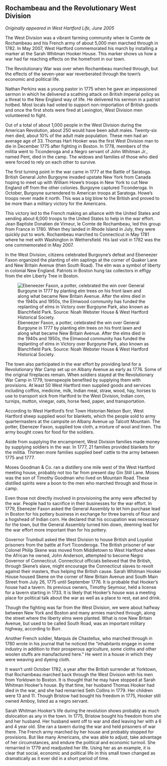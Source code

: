 ## Rochambeau and the Revolutionary West Division {-}

*Originally appeared in West Hartford Life, June 2005*

The West Division was a vibrant farming community when le Comte de Rochambeau and his French army of about 5,000 men marched through in 1782. In May 2007, West Hartford commemorated his march by installing a marker at the Sarah Whitman Hooker House. This marker shows us how a war had far reaching effects on the homefront in our town.

The Revolutionary War was over when Rochambeau marched through, but the effects of the seven-year war reverberated through the town’s economic and political life.

Nathan Perkins was a young pastor in 1775 when he gave an impassioned sermon in which he delivered a scathing attack on British imperial policy as a threat to the New England way of life. He delivered his sermon in a patriot hotbed. Most locals had voted to support non-importation of British goods and once the first shots were fired at Lexington, West Division men volunteered to fight.

Out of a total of about 1,000 people in the West Division during the American Revolution, about 250 would have been adult males. Twenty-six men died, about 10% of the adult male population. These men had an average age of 33. Thomas Hart Hooker was the first West Division man to die in December 1775 after fighting in Boston. In 1778, members of the militia went to Ticonderoga and a Negro servant of John Whitman Jr., named Pent, died in the camp. The widows and families of those who died were forced to rely on each other to survive.

The first turning point in the war came in 1777 at the Battle of Saratoga. British General John Burgoyne invaded upstate New York from Canada hoping to meet up with William Howe’s troops in New York to cut New England off from the other colonies. Burgoyne captured Ticonderoga. In October, Burgoyne surrendered to American troops at Saratoga. Howe’s troops never made it north. This was a big blow to the British and proved to be more than a military victory for the Americans.

This victory led to the French making an alliance with the United States and sending about 6,000 troops to the United States to help in the war effort. Jean Baptiste Donatien de Vimeur, le Comte de Rochambeau, led this group from France in 1780. When they landed in Rhode Island in July, they were quickly put to work. Rochambeau marched to Connecticut in May 1781 where he met with Washington in Wethersfield. His last visit in 1782 was the one commemorated in May 2007.

In the West Division, citizens celebrated Burgoyne’s defeat and Ebeneezer Faxon organized the planting of elm saplings at the corner of Quaker Lane and New Britain Avenue (then South Road). The elm was a symbol of liberty in colonial New England. Patriots in Boston hung tax collectors in effigy from the elm Liberty Tree in Boston.

![Ebeneezer Faxon, a potter, celebrated the win over General Burgoyne in 1777 by planting elm trees on his front lawn and along what became New Britain Avenue. After the elms died in the 1940s and 1950s, the Elmwood community has funded the replanting of elms in Victory over Burgoyne Park, also known as Blanchfield Park. Source: Noah Webster House & West Hartford Historical Society.](images/01-FaxonHouse-web.jpg)

The town also participated in the war effort by providing land for a Revolutionary War Camp set up on Albany Avenue as early as 1776. Some of the original fireplaces remain. When soldiers stayed at the Revolutionary War Camp in 1779, townspeople benefited by supplying them with provisions. At least 50 West Hartford men supplied goods and services including coffins, medicine, milk, Indian meal, straw, wood, hay, horses to use to transport sick from Hartford to the West Division, Indian corn, turnips, mutton, vinegar, oats, horse feed, paper, and transportation.

According to West Hartford’s first Town Historian Nelson Burr, West Hartford sheep supplied wool for blankets, which the people sold to army quartermasters at the campsite on Albany Avenue up Talcott Mountain. The potter, Ebenezer Faxon, supplied tow cloth, a mixture of wool and linen. The army bought cows for food for the soldiers.

Aside from supplying the encampment, West Division families made money by supplying soldiers in the war. In 1777, 21 families provided blankets for the militia. Thirteen more families supplied beef cattle to the army between 1775 and 1777.

Moses Goodman & Co. ran a distillery one mile west of the West Hartford meeting house, probably not too far from present day Gin Still Lane. Moses was the son of Timothy Goodman who lived on Mountain Road. These distilled spirits were a boon to the men who marched through and those in camp.

Even those not directly involved in provisioning the army were affected by the war. People had to sacrifice in their businesses for the war effort. In 1779, Ebenezer Faxon asked the General Assembly to let him purchase lead in Boston for his pottery business in exchange for three barrels of flour and a hogshead of Indian corn. He declared that his occupation was necessary for the town, but the General Assembly turned him down, deeming lead for the war effort more important than for his pottery.

Governor Trumbull asked the West Division to house British and Loyalist prisoners from the battle at Fort Ticonderoga. The British prisoner of war Colonel Philip Skene was moved from Middletown to West Hartford when the African he owned, John Anderson, attempted to become Negro Governor of Connecticut. Connecticut officials believed that the British, through Skene’s slave, might encourage the Connecticut slaves to revolt against their masters, thus helping the British cause. Sarah Whitman Hooker House housed Skene on the corner of New Britain Avenue and South Main Street from July 26, 1775 until September 1776. It is probable that Hooker’s house had a tavern. Its previous owners, Timothy Seymour, held a license for a tavern starting in 1733. It is likely that Hooker’s house was a meeting place for political talk about the war as well as a place to rest, eat and drink.

Though the fighting was far from the West Division, we were about halfway between New York and Boston and many armies marched through, along the street where the liberty elms were planted. What is now New Britain Avenue, but used to be called South Road, was an important military highway, according to Burr.

Another French soldier, Marquis de Chastellux, who marched through in 1780 wrote in his journal that he noticed the “inhabitants engage in some industry in addition to their prosperous agriculture, some cloths and other woolen stuffs are manufactured here.” He went in a house in which they were weaving and dyeing cloth.

It wasn’t until October 1782, a year after the British surrender at Yorktown, that Rochambeau marched back through the West Division with his men from Yorktown to Boston. It is thought that he may have stopped at Sarah Whitman Hooker’s house. By that time, her husband Thomas Hooker had died in the war, and she had remarried Seth Collins in 1779. Her children were 13 and 11. Though Bristow had bought his freedom in 1775, Hooker still owned Amboy, listed as a negro servant.

Sarah Whitman Hooker’s life during the revolution shows probably as much dislocation as any in the town. In 1775, Bristow bought his freedom from she and her husband. Her husband went off to war and died leaving her with a 6 and 4 year old. She ran a tavern during the war and held prisoners of war there. The French army marched by her house and probably stopped for provisions. But like many Americans, she was able to adjust, take advantage of her circumstances, and endure the political and economic turmoil. She remarried in 1779 and readjusted her life. Using her as an example, it is clear that social, economic and political life in this small town changed as dramatically as it ever did in a short period of time.
